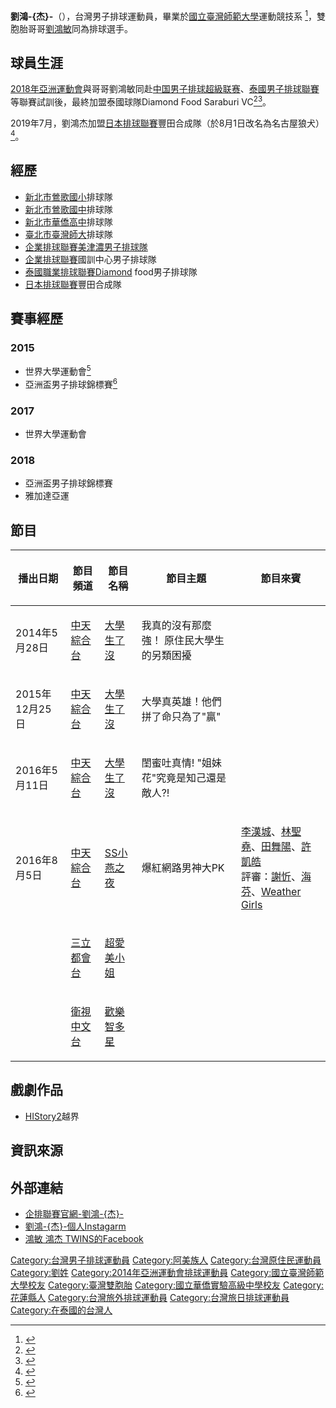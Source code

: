 {{Infobox volleyball player
| name         = 劉鴻-{杰}-
| fullname     = 
| nickname     = 
| image        = 
| birth_date   = {{Birth date and age|1993|11|10|mf=y}}
| birth_place  = {{ROC|臺灣省}}[[花蓮縣|花蓮縣]]
| nationality  = {{ROC}}
| spike        = {{convert|327|cm}}
| block        = {{convert|320|cm}}
| height       = {{height|m=1.89}}
| weight       = {{convert|80|kg}}
| position     = 快攻手
| currentclub  = [[名古屋狼犬|名古屋狼犬]]
| currentnumber= 2
| nationalyears = 2013年至今
| nationalteam = {{TPE}}
| medaltemplates = 
}}
'''劉鴻-{杰}-'''（{{bd|1993年|11月10日|catIdx=劉}}），台灣男子排球運動員，畢業於[[國立臺灣師範大學|國立臺灣師範大學]]運動競技系 <ref>{{cite news | language = | author = | coauthors = | url =http://www.ettoday.net/news/20150523/510837.htm | title =台灣史上最強男排雙胞胎 劉鴻敏 劉鴻-{杰}-國際賽亮眼 | work = | publisher =[[ETtoday東森新聞雲|ETtoday東森新聞雲]] | pages = | date = 2015-05-23 | accessdate =}}</ref>，雙胞胎哥哥[[劉鴻敏|劉鴻敏]]同為排球選手。

==球員生涯==
[[2018年亞洲運動會|2018年亞洲運動會]]與哥哥劉鴻敏同赴[[中国男子排球超級联赛|中国男子排球超級联赛]]、[[泰國男子排球聯賽|泰國男子排球聯賽]]等聯賽試訓後，最終加盟泰國球隊Diamond Food Saraburi VC<ref>{{citeweb|url=http://www.tsna.com.tw/tw/news/show.php?num=21994|title=亞運排球沒瘋夠　鴻敏、鴻杰即飛泰國追夢|publisher=TSNA|author=張哲郢|date=2018-09-01|accessdate=2018-11-04|archive-date=2018-11-04|archive-url=https://web.archive.org/web/20181104010445/http://www.tsna.com.tw/tw/news/show.php?num=21994|dead-url=no}}</ref><ref>{{citeweb|url=https://sports.ettoday.net/news/1278343|title=「排球雙胞胎赴泰展開新球季　楊怡真前進義大利聯賽|publisher=ETtoday|author=體育中心|date=2018-10-10|accessdate=2018-10-14|archive-date=2018-10-14|archive-url=https://web.archive.org/web/20181014130132/https://sports.ettoday.net/news/1278343|dead-url=no}}</ref>。

2019年7月，劉鴻杰加盟[[日本排球聯賽|日本排球聯賽]]豐田合成隊（於8月1日改名為名古屋狼犬）<ref>{{citeweb|url=https://sports.ettoday.net/news/1503429?redirect=1|title=繼劉鴻杰加盟名古屋狼犬、劉鴻敏也確定旅日　3台將挑戰日本|publisher=ETtoday|author=謝孟儒|date=2019-08-01|accessdate=2019-08-08|archive-date=2019-08-08|archive-url=https://web.archive.org/web/20190808105158/https://sports.ettoday.net/news/1503429%3Fredirect%3D1|dead-url=no}}</ref>。

==經歷==
*[[新北市|新北市]][[鶯歌國小|鶯歌國小]]排球隊
*[[新北市|新北市]][[鶯歌國中|鶯歌國中]]排球隊
*[[新北市|新北市]][[華僑高中|華僑高中]]排球隊
*[[臺北市|臺北市]][[臺灣師大|臺灣師大]]排球隊
*[[企業排球聯賽|企業排球聯賽]][[美津濃男子排球隊|美津濃男子排球隊]]
*[[企業排球聯賽|企業排球聯賽]]國訓中心男子排球隊
*[[泰國職業排球聯賽|泰國職業排球聯賽]]Diamond food男子排球隊
*[[日本排球聯賽|日本排球聯賽]]豐田合成隊

==賽事經歷==
===2015===
* 世界大學運動會<ref>{{cite news|url =http://www.appledaily.com.tw/realtimenews/article/new/20150702/640276/|title =世大運台灣男排隔8年參賽 預賽擊退阿根廷開紅盤|date =2015-07-02|accessdate =2016-08-14|archive-date =2015-09-24|archive-url =https://web.archive.org/web/20150924152538/http://www.appledaily.com.tw/realtimenews/article/new/20150702/640276/|dead-url =no}}</ref>
* 亞洲盃男子排球錦標賽<ref>{{cite news | url = http://www.ettoday.net/news/20150613/520284.htm | title = 亞錦賽中華男排名單出爐 黃建逢、陳建禎領銜出征 | date = 2015-06-13 | accessdate = 2016-08-14 | archive-date = 2015-07-31 | archive-url = https://web.archive.org/web/20150731191843/http://www.ettoday.net/news/20150613/520284.htm | dead-url = no }}</ref>
===2017===
*世界大學運動會
===2018===
*亞洲盃男子排球錦標賽
*雅加達亞運

==節目==
{| class="wikitable" style="width:100%"
! 播出日期
! 節目頻道
! 節目名稱
! 節目主題
! 節目來賓
|-
|2014年5月28日||[[中天綜合台|中天綜合台]]||[[大學生了沒|大學生了沒]]||我真的沒有那麼強！ 原住民大學生的另類困擾||
|-
|2015年12月25日||[[中天綜合台|中天綜合台]]||[[大學生了沒|大學生了沒]]||大學真英雄！他們拼了命只為了"贏"||
|-
|2016年5月11日||[[中天綜合台|中天綜合台]]||[[大學生了沒|大學生了沒]]||閨蜜吐真情! "姐妹花"究竟是知己還是敵人?!||
|-
|2016年8月5日||[[中天綜合台|中天綜合台]]||[[SS小燕之夜|SS小燕之夜]]||爆紅網路男神大PK||[[李漢城|李漢城]]、[[林聖堯|林聖堯]]、[[田舞陽|田舞陽]]、[[許凱皓|許凱皓]]<br>評審：[[謝忻|謝忻]]、[[海裕芬|海芬]]、[[Weather_Girls|Weather Girls]]
|-
|  ||[[三立都會台|三立都會台]]||[[超愛美小姐|超愛美小姐]]|| ||
|-
|  ||[[衛視中文台|衛視中文台]]||[[歡樂智多星|歡樂智多星]]|| ||
|}
{{HideF}}

==戲劇作品==
*[[HIStory2|HIStory2]]越界

== 資訊來源 ==
{{reflist}}

==外部連結==
*[https://web.archive.org/web/20171107013830/http://tvl.ctvba.org.tw/player/%E5%8A%89%E9%B4%BB%E6%9D%B0-2/ 企排聯賽官網-劉鴻-{杰}-]
*[https://www.instagram.com/lhongjie/ 劉鴻-{杰}-個人Instagarm]
*[https://www.facebook.com/Twins1110/ 鴻敏 鴻杰 TWINS的Facebook] {{Wayback|url=https://www.facebook.com/Twins1110/ |date=20190807134215 }}

[[Category:台灣男子排球運動員|Category:台灣男子排球運動員]]
[[Category:阿美族人|Category:阿美族人]]
[[Category:台灣原住民運動員|Category:台灣原住民運動員]]
[[Category:劉姓|Category:劉姓]]
[[Category:2014年亞洲運動會排球運動員|Category:2014年亞洲運動會排球運動員]]
[[Category:國立臺灣師範大學校友|Category:國立臺灣師範大學校友]]
[[Category:臺灣雙胞胎|Category:臺灣雙胞胎]]
[[Category:國立華僑實驗高級中學校友|Category:國立華僑實驗高級中學校友]]
[[Category:花蓮縣人|Category:花蓮縣人]]
[[Category:台灣旅外排球運動員|Category:台灣旅外排球運動員]]
[[Category:台灣旅日排球運動員|Category:台灣旅日排球運動員]]
[[Category:在泰國的台灣人|Category:在泰國的台灣人]]